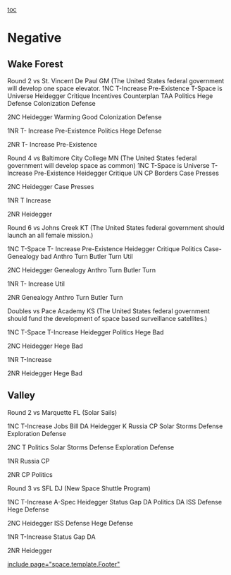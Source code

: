 [[toc]]
=Negative= 
==Wake Forest== 

Round 2 vs St. Vincent De Paul GM (The United States federal government will develop one space elevator.
1NC
T-Increase Pre-Existence
T-Space is Universe
Heidegger Critique
Incentives Counterplan
TAA Politics
Hege Defense
Colonization Defense

2NC
Heidegger
Warming Good
Colonization Defense

1NR
T- Increase Pre-Existence
Politics
Hege Defense

2NR
T- Increase Pre-Existence

Round 4 vs Baltimore City College MN (The United States federal government will develop space as common)
1NC
T-Space is Universe
T- Increase Pre-Existence
Heidegger Critique
UN CP
Borders
Case Presses

2NC
Heidegger
Case Presses

1NR
T Increase

2NR
Heidegger

Round 6 vs Johns Creek KT (The United States federal government should launch an all female mission.)

1NC
T-Space
T- Increase Pre-Existence
Heidegger Critique
Politics
Case-
Genealogy bad
Anthro Turn
Butler Turn
Util

2NC
Heidegger
Genealogy
Anthro Turn
Butler Turn

1NR
T- Increase
Util

2NR
Genealogy
Anthro Turn
Butler Turn

Doubles vs Pace Academy KS (The United States federal government should fund the development of space based surveillance satellites.)

1NC
T-Space
T-Increase
Heidegger
Politics
Hege Bad

2NC
Heidegger
Hege Bad

1NR
T-Increase

2NR
Heidegger
Hege Bad

==Valley== 

Round 2 vs Marquette FL (Solar Sails)

1NC
T-Increase
Jobs Bill DA
Heidegger K
Russia CP 
Solar Storms Defense
Exploration Defense

2NC 
T
Politics
Solar Storms Defense
Exploration Defense

1NR 
Russia CP

2NR 
CP 
Politics

Round 3 vs SFL DJ (New Space Shuttle Program)

1NC 
T-Increase
A-Spec
Heidegger
Status Gap DA
Politics DA
ISS Defense
Hege Defense

2NC
Heidegger
ISS Defense
Hege Defense

1NR
T-Increase
Status Gap DA

2NR 
Heidegger






[[include page="space.template.Footer"]]
